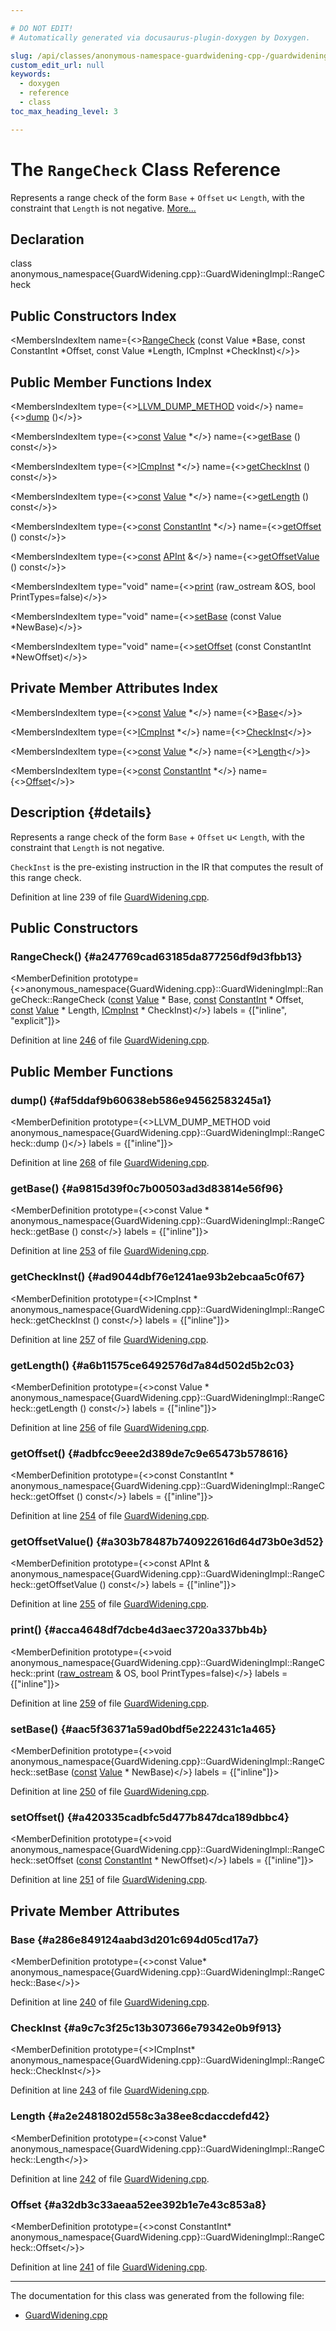 ```yaml
---

# DO NOT EDIT!
# Automatically generated via docusaurus-plugin-doxygen by Doxygen.

slug: /api/classes/anonymous-namespace-guardwidening-cpp-/guardwideningimpl/rangecheck
custom_edit_url: null
keywords:
  - doxygen
  - reference
  - class
toc_max_heading_level: 3

---
```





# The `RangeCheck` Class Reference

<DoxygenPage pluginConfig={pluginConfig}>

Represents a range check of the form <code>Base</code> + <code>Offset</code> u&lt; <code>Length</code>, with the constraint that <code>Length</code> is not negative. <a href="#details">More...</a>

## Declaration

<CodeBlock>class anonymous_namespace{GuardWidening.cpp}::GuardWideningImpl::RangeCheck</CodeBlock>

## Public Constructors Index

<MembersIndex>

<MembersIndexItem
  name={<><a href="#a247769cad63185da877256df9d3fbb13">RangeCheck</a> (const Value &#42;Base, const ConstantInt &#42;Offset, const Value &#42;Length, ICmpInst &#42;CheckInst)</>}>
</MembersIndexItem>

</MembersIndex>

## Public Member Functions Index

<MembersIndex>

<MembersIndexItem
  type={<><a href="/docs/api/files/include/include/llvm/include/llvm/support/compiler-h/#aa863693eef567397d9c292da5bf22d34">LLVM&#95;DUMP&#95;METHOD</a> void</>}
  name={<><a href="#af5ddaf9b60638eb586e94562583245a1">dump</a> ()</>}>
</MembersIndexItem>

<MembersIndexItem
  type={<><a href="/docs/api/files/lib/lib/target/lib/target/aarch64/aarch64promoteconstant-cpp/#a90f8350fecae261c25be85d38b451bff">const</a> <a href="/docs/api/classes/llvm/value">Value</a> &#42;</>}
  name={<><a href="#a9815d39f0c7b00503ad3d83814e56f96">getBase</a> () const</>}>
</MembersIndexItem>

<MembersIndexItem
  type={<><a href="/docs/api/classes/llvm/icmpinst">ICmpInst</a> &#42;</>}
  name={<><a href="#ad9044dbf76e1241ae93b2ebcaa5c0f67">getCheckInst</a> () const</>}>
</MembersIndexItem>

<MembersIndexItem
  type={<><a href="/docs/api/files/lib/lib/target/lib/target/aarch64/aarch64promoteconstant-cpp/#a90f8350fecae261c25be85d38b451bff">const</a> <a href="/docs/api/classes/llvm/value">Value</a> &#42;</>}
  name={<><a href="#a6b11575ce6492576d7a84d502d5b2c03">getLength</a> () const</>}>
</MembersIndexItem>

<MembersIndexItem
  type={<><a href="/docs/api/files/lib/lib/target/lib/target/aarch64/aarch64promoteconstant-cpp/#a90f8350fecae261c25be85d38b451bff">const</a> <a href="/docs/api/classes/llvm/constantint">ConstantInt</a> &#42;</>}
  name={<><a href="#adbfcc9eee2d389de7c9e65473b578616">getOffset</a> () const</>}>
</MembersIndexItem>

<MembersIndexItem
  type={<><a href="/docs/api/files/lib/lib/target/lib/target/aarch64/aarch64promoteconstant-cpp/#a90f8350fecae261c25be85d38b451bff">const</a> <a href="/docs/api/classes/llvm/apint">APInt</a> &amp;</>}
  name={<><a href="#a303b78487b740922616d64d73b0e3d52">getOffsetValue</a> () const</>}>
</MembersIndexItem>

<MembersIndexItem
  type="void"
  name={<><a href="#acca4648df7dcbe4d3aec3720a337bb4b">print</a> (raw&#95;ostream &amp;OS, bool PrintTypes=false)</>}>
</MembersIndexItem>

<MembersIndexItem
  type="void"
  name={<><a href="#aac5f36371a59ad0bdf5e222431c1a465">setBase</a> (const Value &#42;NewBase)</>}>
</MembersIndexItem>

<MembersIndexItem
  type="void"
  name={<><a href="#a420335cadbfc5d477b847dca189dbbc4">setOffset</a> (const ConstantInt &#42;NewOffset)</>}>
</MembersIndexItem>

</MembersIndex>

## Private Member Attributes Index

<MembersIndex>

<MembersIndexItem
  type={<><a href="/docs/api/files/lib/lib/target/lib/target/aarch64/aarch64promoteconstant-cpp/#a90f8350fecae261c25be85d38b451bff">const</a> <a href="/docs/api/classes/llvm/value">Value</a> &#42;</>}
  name={<><a href="#a286e849124aabd3d201c694d05cd17a7">Base</a></>}>
</MembersIndexItem>

<MembersIndexItem
  type={<><a href="/docs/api/classes/llvm/icmpinst">ICmpInst</a> &#42;</>}
  name={<><a href="#a9c7c3f25c13b307366e79342e0b9f913">CheckInst</a></>}>
</MembersIndexItem>

<MembersIndexItem
  type={<><a href="/docs/api/files/lib/lib/target/lib/target/aarch64/aarch64promoteconstant-cpp/#a90f8350fecae261c25be85d38b451bff">const</a> <a href="/docs/api/classes/llvm/value">Value</a> &#42;</>}
  name={<><a href="#a2e2481802d558c3a38ee8cdaccdefd42">Length</a></>}>
</MembersIndexItem>

<MembersIndexItem
  type={<><a href="/docs/api/files/lib/lib/target/lib/target/aarch64/aarch64promoteconstant-cpp/#a90f8350fecae261c25be85d38b451bff">const</a> <a href="/docs/api/classes/llvm/constantint">ConstantInt</a> &#42;</>}
  name={<><a href="#a32db3c33aeaa52ee392b1e7e43c853a8">Offset</a></>}>
</MembersIndexItem>

</MembersIndex>

## Description {#details}

Represents a range check of the form <code>Base</code> + <code>Offset</code> u&lt; <code>Length</code>, with the constraint that <code>Length</code> is not negative.

<code>CheckInst</code> is the pre-existing instruction in the IR that computes the result of this range check.

Definition at line 239 of file <a href="/docs/api/files/lib/lib/transforms/lib/transforms/scalar/guardwidening-cpp">GuardWidening.cpp</a>.

<SectionDefinition>

## Public Constructors

### RangeCheck() {#a247769cad63185da877256df9d3fbb13}

<MemberDefinition
  prototype={<>anonymous&#95;namespace&#123;GuardWidening.cpp&#125;::GuardWideningImpl::RangeCheck::RangeCheck (<a href="/docs/api/files/lib/lib/target/lib/target/aarch64/aarch64promoteconstant-cpp/#a90f8350fecae261c25be85d38b451bff">const</a> <a href="/docs/api/classes/llvm/value">Value</a> &#42; Base, <a href="/docs/api/files/lib/lib/target/lib/target/aarch64/aarch64promoteconstant-cpp/#a90f8350fecae261c25be85d38b451bff">const</a> <a href="/docs/api/classes/llvm/constantint">ConstantInt</a> &#42; Offset, <a href="/docs/api/files/lib/lib/target/lib/target/aarch64/aarch64promoteconstant-cpp/#a90f8350fecae261c25be85d38b451bff">const</a> <a href="/docs/api/classes/llvm/value">Value</a> &#42; Length, <a href="/docs/api/classes/llvm/icmpinst">ICmpInst</a> &#42; CheckInst)</>}
  labels = {["inline", "explicit"]}>

Definition at line <a href="/docs/api/files/lib/lib/transforms/lib/transforms/scalar/guardwidening-cpp/#l00246">246</a> of file <a href="/docs/api/files/lib/lib/transforms/lib/transforms/scalar/guardwidening-cpp">GuardWidening.cpp</a>.
</MemberDefinition>

</SectionDefinition>

<SectionDefinition>

## Public Member Functions

### dump() {#af5ddaf9b60638eb586e94562583245a1}

<MemberDefinition
  prototype={<>LLVM&#95;DUMP&#95;METHOD void anonymous&#95;namespace&#123;GuardWidening.cpp&#125;::GuardWideningImpl::RangeCheck::dump ()</>}
  labels = {["inline"]}>

Definition at line <a href="/docs/api/files/lib/lib/transforms/lib/transforms/scalar/guardwidening-cpp/#l00268">268</a> of file <a href="/docs/api/files/lib/lib/transforms/lib/transforms/scalar/guardwidening-cpp">GuardWidening.cpp</a>.
</MemberDefinition>

### getBase() {#a9815d39f0c7b00503ad3d83814e56f96}

<MemberDefinition
  prototype={<>const Value &#42; anonymous&#95;namespace&#123;GuardWidening.cpp&#125;::GuardWideningImpl::RangeCheck::getBase () const</>}
  labels = {["inline"]}>

Definition at line <a href="/docs/api/files/lib/lib/transforms/lib/transforms/scalar/guardwidening-cpp/#l00253">253</a> of file <a href="/docs/api/files/lib/lib/transforms/lib/transforms/scalar/guardwidening-cpp">GuardWidening.cpp</a>.
</MemberDefinition>

### getCheckInst() {#ad9044dbf76e1241ae93b2ebcaa5c0f67}

<MemberDefinition
  prototype={<>ICmpInst &#42; anonymous&#95;namespace&#123;GuardWidening.cpp&#125;::GuardWideningImpl::RangeCheck::getCheckInst () const</>}
  labels = {["inline"]}>

Definition at line <a href="/docs/api/files/lib/lib/transforms/lib/transforms/scalar/guardwidening-cpp/#l00257">257</a> of file <a href="/docs/api/files/lib/lib/transforms/lib/transforms/scalar/guardwidening-cpp">GuardWidening.cpp</a>.
</MemberDefinition>

### getLength() {#a6b11575ce6492576d7a84d502d5b2c03}

<MemberDefinition
  prototype={<>const Value &#42; anonymous&#95;namespace&#123;GuardWidening.cpp&#125;::GuardWideningImpl::RangeCheck::getLength () const</>}
  labels = {["inline"]}>

Definition at line <a href="/docs/api/files/lib/lib/transforms/lib/transforms/scalar/guardwidening-cpp/#l00256">256</a> of file <a href="/docs/api/files/lib/lib/transforms/lib/transforms/scalar/guardwidening-cpp">GuardWidening.cpp</a>.
</MemberDefinition>

### getOffset() {#adbfcc9eee2d389de7c9e65473b578616}

<MemberDefinition
  prototype={<>const ConstantInt &#42; anonymous&#95;namespace&#123;GuardWidening.cpp&#125;::GuardWideningImpl::RangeCheck::getOffset () const</>}
  labels = {["inline"]}>

Definition at line <a href="/docs/api/files/lib/lib/transforms/lib/transforms/scalar/guardwidening-cpp/#l00254">254</a> of file <a href="/docs/api/files/lib/lib/transforms/lib/transforms/scalar/guardwidening-cpp">GuardWidening.cpp</a>.
</MemberDefinition>

### getOffsetValue() {#a303b78487b740922616d64d73b0e3d52}

<MemberDefinition
  prototype={<>const APInt &amp; anonymous&#95;namespace&#123;GuardWidening.cpp&#125;::GuardWideningImpl::RangeCheck::getOffsetValue () const</>}
  labels = {["inline"]}>

Definition at line <a href="/docs/api/files/lib/lib/transforms/lib/transforms/scalar/guardwidening-cpp/#l00255">255</a> of file <a href="/docs/api/files/lib/lib/transforms/lib/transforms/scalar/guardwidening-cpp">GuardWidening.cpp</a>.
</MemberDefinition>

### print() {#acca4648df7dcbe4d3aec3720a337bb4b}

<MemberDefinition
  prototype={<>void anonymous&#95;namespace&#123;GuardWidening.cpp&#125;::GuardWideningImpl::RangeCheck::print (<a href="/docs/api/classes/llvm/raw-ostream">raw&#95;ostream</a> &amp; OS, bool PrintTypes=false)</>}
  labels = {["inline"]}>

Definition at line <a href="/docs/api/files/lib/lib/transforms/lib/transforms/scalar/guardwidening-cpp/#l00259">259</a> of file <a href="/docs/api/files/lib/lib/transforms/lib/transforms/scalar/guardwidening-cpp">GuardWidening.cpp</a>.
</MemberDefinition>

### setBase() {#aac5f36371a59ad0bdf5e222431c1a465}

<MemberDefinition
  prototype={<>void anonymous&#95;namespace&#123;GuardWidening.cpp&#125;::GuardWideningImpl::RangeCheck::setBase (<a href="/docs/api/files/lib/lib/target/lib/target/aarch64/aarch64promoteconstant-cpp/#a90f8350fecae261c25be85d38b451bff">const</a> <a href="/docs/api/classes/llvm/value">Value</a> &#42; NewBase)</>}
  labels = {["inline"]}>

Definition at line <a href="/docs/api/files/lib/lib/transforms/lib/transforms/scalar/guardwidening-cpp/#l00250">250</a> of file <a href="/docs/api/files/lib/lib/transforms/lib/transforms/scalar/guardwidening-cpp">GuardWidening.cpp</a>.
</MemberDefinition>

### setOffset() {#a420335cadbfc5d477b847dca189dbbc4}

<MemberDefinition
  prototype={<>void anonymous&#95;namespace&#123;GuardWidening.cpp&#125;::GuardWideningImpl::RangeCheck::setOffset (<a href="/docs/api/files/lib/lib/target/lib/target/aarch64/aarch64promoteconstant-cpp/#a90f8350fecae261c25be85d38b451bff">const</a> <a href="/docs/api/classes/llvm/constantint">ConstantInt</a> &#42; NewOffset)</>}
  labels = {["inline"]}>

Definition at line <a href="/docs/api/files/lib/lib/transforms/lib/transforms/scalar/guardwidening-cpp/#l00251">251</a> of file <a href="/docs/api/files/lib/lib/transforms/lib/transforms/scalar/guardwidening-cpp">GuardWidening.cpp</a>.
</MemberDefinition>

</SectionDefinition>

<SectionDefinition>

## Private Member Attributes

### Base {#a286e849124aabd3d201c694d05cd17a7}

<MemberDefinition
  prototype={<>const Value&#42; anonymous&#95;namespace&#123;GuardWidening.cpp&#125;::GuardWideningImpl::RangeCheck::Base</>}>

Definition at line <a href="/docs/api/files/lib/lib/transforms/lib/transforms/scalar/guardwidening-cpp/#l00240">240</a> of file <a href="/docs/api/files/lib/lib/transforms/lib/transforms/scalar/guardwidening-cpp">GuardWidening.cpp</a>.
</MemberDefinition>

### CheckInst {#a9c7c3f25c13b307366e79342e0b9f913}

<MemberDefinition
  prototype={<>ICmpInst&#42; anonymous&#95;namespace&#123;GuardWidening.cpp&#125;::GuardWideningImpl::RangeCheck::CheckInst</>}>

Definition at line <a href="/docs/api/files/lib/lib/transforms/lib/transforms/scalar/guardwidening-cpp/#l00243">243</a> of file <a href="/docs/api/files/lib/lib/transforms/lib/transforms/scalar/guardwidening-cpp">GuardWidening.cpp</a>.
</MemberDefinition>

### Length {#a2e2481802d558c3a38ee8cdaccdefd42}

<MemberDefinition
  prototype={<>const Value&#42; anonymous&#95;namespace&#123;GuardWidening.cpp&#125;::GuardWideningImpl::RangeCheck::Length</>}>

Definition at line <a href="/docs/api/files/lib/lib/transforms/lib/transforms/scalar/guardwidening-cpp/#l00242">242</a> of file <a href="/docs/api/files/lib/lib/transforms/lib/transforms/scalar/guardwidening-cpp">GuardWidening.cpp</a>.
</MemberDefinition>

### Offset {#a32db3c33aeaa52ee392b1e7e43c853a8}

<MemberDefinition
  prototype={<>const ConstantInt&#42; anonymous&#95;namespace&#123;GuardWidening.cpp&#125;::GuardWideningImpl::RangeCheck::Offset</>}>

Definition at line <a href="/docs/api/files/lib/lib/transforms/lib/transforms/scalar/guardwidening-cpp/#l00241">241</a> of file <a href="/docs/api/files/lib/lib/transforms/lib/transforms/scalar/guardwidening-cpp">GuardWidening.cpp</a>.
</MemberDefinition>

</SectionDefinition>

<hr/>

The documentation for this class was generated from the following file:

<ul>
<li><a href="/docs/api/files/lib/lib/transforms/lib/transforms/scalar/guardwidening-cpp">GuardWidening.cpp</a></li>
</ul>

</DoxygenPage>

